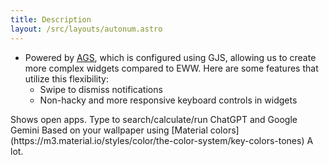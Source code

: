 ```yaml
---
title: Description
layout: /src/layouts/autonum.astro
---
```


- Powered by [AGS](https://github.com/Aylur/ags/), which is configured using GJS, allowing us to create more complex widgets compared to EWW. Here are some features that utilize this flexibility:
  - Swipe to dismiss notifications
  - Non-hacky and more responsive keyboard controls in widgets


<CardGrid stagger>
	<Card title="Overview widget" icon="laptop">
    Shows open apps. Type to search/calculate/run
	</Card>
	<Card title="AI Assisstant" icon="open-book">
    ChatGPT and Google Gemini
	</Card>
	<Card title="Autogenerated colors" icon="pen">
    Based on your wallpaper using [Material colors](https://m3.material.io/styles/color/the-color-system/key-colors-tones)
	</Card>
	<Card title="Animations" icon="rocket">
    A lot.
	</Card>
</CardGrid>
